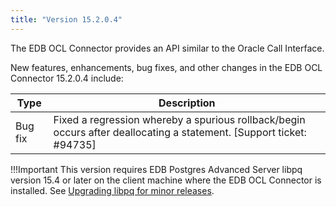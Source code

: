 ```yaml
---
title: "Version 15.2.0.4"
---
```

The EDB OCL Connector provides an API similar to the Oracle Call Interface.

New features, enhancements, bug fixes, and other changes in the EDB OCL Connector 15.2.0.4 include:

|  Type   |                                                                       Description                                                                        |
| ------- | -------------------------------------------------------------------------------------------------------------------------------------------------------- |
| Bug fix | Fixed a regression whereby a spurious rollback/begin occurs after deallocating a statement. [Support ticket: #94735]|

!!!Important
   This version requires EDB Postgres Advanced Server libpq version 15.4 or later on the client machine where the EDB OCL Connector is installed. See [Upgrading libpq for minor releases](../03_libpq_compatibility/#upgrading-libpq-for-minor-releases-of-edb-postgres-advanced-server).

